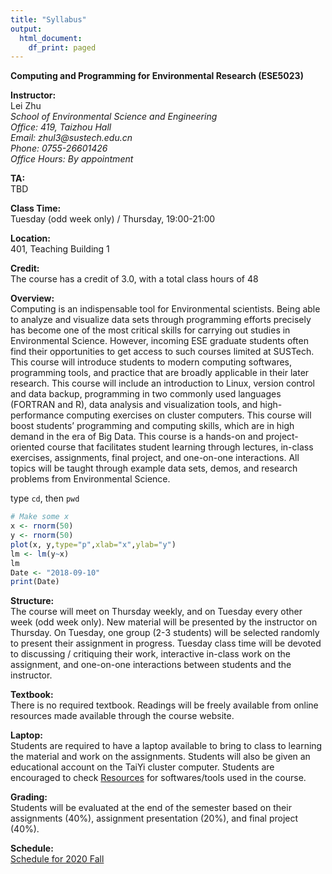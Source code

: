 ```yaml
---
title: "Syllabus"
output:
  html_document:
    df_print: paged
---
```

**Computing and Programming for Environmental Research (ESE5023)**

**Instructor:**  
Lei Zhu  
*School of Environmental Science and Engineering  
Office: 419, Taizhou Hall  
Email: zhul3@sustech.edu.cn  
Phone: 0755-26601426  
Office Hours: By appointment*  

**TA:**    
TBD

**Class Time:**   
Tuesday (odd week only) / Thursday, 19:00-21:00

**Location:**   
401, Teaching Building 1

**Credit:**   
The course has a credit of 3.0, with a total class hours of 48

**Overview:**   
Computing is an indispensable tool for Environmental scientists. Being able to analyze and visualize data sets through programming efforts precisely has become one of the most critical skills for carrying out studies in Environmental Science. However, incoming ESE graduate students often find their opportunities to get access to such courses limited at SUSTech. This course will introduce students to modern computing softwares, programming tools, and practice that are broadly applicable in their later research. This course will include an introduction to Linux, version control and data backup, programming in two commonly used languages (FORTRAN and R), data analysis and visualization tools, and high-performance computing exercises on cluster computers. This course will boost students’ programming and computing skills, which are in high demand in the era of Big Data. This course is a hands-on and project-oriented course that facilitates student learning through lectures, in-class exercises, assignments, final project, and one-on-one interactions. All topics will be taught through example data sets, demos, and research problems from Environmental Science.  

type `cd`, then `pwd`

```r
# Make some x
x <- rnorm(50)
y <- rnorm(50)
plot(x, y,type="p",xlab="x",ylab="y")
lm <- lm(y~x)
lm
Date <- "2018-09-10"
print(Date)
```

**Structure:**   
The course will meet on Thursday weekly, and on Tuesday every other week (odd week only). New material will be presented by the instructor on Thursday. On Tuesday, one group (2-3 students) will be selected randomly to present their assignment in progress. Tuesday class time will be devoted to discussing / critiquing their work, interactive in-class work on the assignment, and one-on-one interactions between students and the  instructor.

**Textbook:**   
There is no required textbook. Readings will be freely available from online resources made available through the course website.

**Laptop:**   
Students are required to have a laptop available to bring to class to learning the material and work on the assignments. Students will also be given an educational account on the TaiYi cluster computer. Students are encouraged to check [Resources](https://zhu-group.github.io/ese5023/Resource.html) for softwares/tools used in the course.

**Grading:**   
Students will be evaluated at the end of the semester based on their assignments (40%), assignment presentation (20%), and final project (40%).

**Schedule:**  
[Schedule for 2020 Fall](https://zhu-group.github.io/ese5023/Schedule.html) 